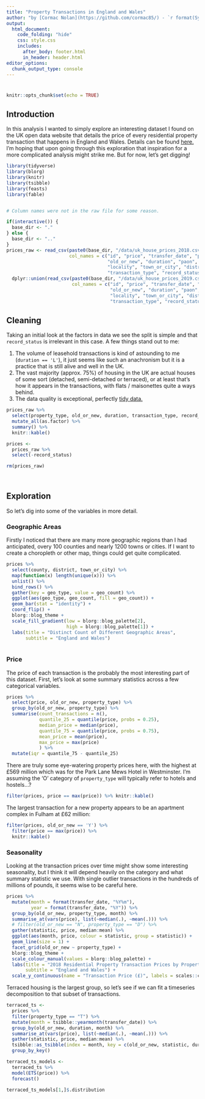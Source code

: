 ```yaml
---
title: "Property Transactions in England and Wales"
author: "by [Cormac Nolan](https://github.com/cormac85/) - `r format(Sys.time(), '%d %B %Y')`"
output: 
  html_document:
    code_folding: "hide"
    css: style.css
    includes: 
      after_body: footer.html
      in_header: header.html
editor_options: 
  chunk_output_type: console
---
```


# {.tabset .tabset-fade .tabset-pills}
```r
knitr::opts_chunk$set(echo = TRUE)
```

## Introduction
In this analysis I wanted to simply explore an interesting dataset I found on the UK open data website that details the price of every residential property transaction that happens in England and Wales. Details can be found [here.](https://www.gov.uk/guidance/about-the-price-paid-data) I'm hoping that upon going through this exploration that inspiration for a more complicated analysis might strike me. But for now, let's get digging!

```r
library(tidyverse)
library(blorg)
library(knitr)
library(tsibble)
library(feasts)
library(fable)

```


```r

```


```r
# Column names were not in the raw file for some reason. 

if(interactive()) {
  base_dir <- "."
} else {
  base_dir <- ".."
}
prices_raw <- read_csv(paste0(base_dir, "/data/uk_house_prices_2018.csv"),
                       col_names = c("id", "price", "transfer_date", "postcode", "property_type",
                                     "old_or_new", "duration", "paon", "saon", "street", 
                                     "locality", "town_or_city", "district", "county", 
                                     "transaction_type", "record_status")) %>% 
  dplyr::union(read_csv(paste0(base_dir, "/data/uk_house_prices_2019.csv"),
                        col_names = c("id", "price", "transfer_date", "postcode", "property_type",
                                      "old_or_new", "duration", "paon", "saon", "street", 
                                      "locality", "town_or_city", "district", "county", 
                                      "transaction_type", "record_status")))
```

## Cleaning
Taking an initial look at the factors in data we see the split is simple and that `record_status` is irrelevant in this case. A few things stand out to me:

1. The volume of leasehold transactions is kind of astounding to me (`duration == 'L'`), it just seems like such an anachronism but it is a practice that is still alive and well in the UK.
2. The vast majority (approx. 75%) of housing in the UK are actual houses of some sort (detached, semi-detached or terraced), or at least that's how it appears in the transactions, with flats / maisonettes quite a ways behind.
3. The data quality is exceptional, perfectly [tidy data.](https://cran.r-project.org/web/packages/tidyr/vignettes/tidy-data.html)

```r

prices_raw %>% 
  select(property_type, old_or_new, duration, transaction_type, record_status) %>% 
  mutate_all(as.factor) %>% 
  summary() %>% 
  knitr::kable()

```


```r
prices <- 
  prices_raw %>% 
  select(-record_status)

rm(prices_raw)
  
```


```r

```

## Exploration
So let's dig into some of the variables in more detail. 

### Geographic Areas
Firstly I noticed that there are many more geographic regions than I had anticipated, overy 100 counties and nearly 1200 towns or cities. If I want to create a choropleth or other map, things could get quite complicated. 
```r
prices %>% 
  select(county, district, town_or_city) %>% 
  map(function(x) length(unique(x))) %>% 
  unlist() %>% 
  bind_rows() %>% 
  gather(key = geo_type, value = geo_count) %>% 
  ggplot(aes(geo_type, geo_count, fill = geo_count)) + 
  geom_bar(stat = "identity") +
  coord_flip() +
  blorg::blog_theme +
  scale_fill_gradient(low = blorg::blog_palette[2],
                      high = blorg::blog_palette[1]) +
  labs(title = "Distinct Count of Different Geographic Areas",
       subtitle = "England and Wales")
  
```

### Price
The price of each transaction is the probably the most interesting part of this dataset. First, let's look at some summary statistics across a few categorical variables.
```r

prices %>% 
  select(price, old_or_new, property_type) %>% 
  group_by(old_or_new, property_type) %>% 
  summarise(count_transactions = n(),
            quantile_25 = quantile(price, probs = 0.25),
            median_price = median(price),
            quantile_75 = quantile(price, probs = 0.75),
            mean_price = mean(price),
            max_price = max(price)
            ) %>% 
  mutate(iqr = quantile_75 - quantile_25)

```
There are truly some eye-watering property prices here, with the highest at £569 million which was for the Park Lane Mews Hotel in Westminster. I'm assuming the 'O' category of `property_type` will typically refer to hotels and hostels...?

```r

filter(prices, price == max(price)) %>% knitr::kable()

```

The largest transaction for a new property appears to be an apartment complex in Fulham at £62 million:
```r
filter(prices, old_or_new == 'Y') %>% 
  filter(price == max(price)) %>% 
  knitr::kable()
```

### Seasonality
Looking at the transaction prices over time might show some interesting seasonality, but I think it will depend heavily on the category and what summary statistic we use. With single outlier transactions in the hundreds of millions of pounds, it seems wise to be careful here.
```r
prices %>% 
  mutate(month = format(transfer_date, "%Y%m"),
         year = format(transfer_date, "%Y")) %>% 
  group_by(old_or_new, property_type, month) %>% 
  summarise_at(vars(price), list(~median(.), ~mean(.))) %>%
  # filter(old_or_new == "N", property_type == "D") %>% 
  gather(statistic, price, median:mean) %>%
  ggplot(aes(month, price, colour = statistic, group = statistic)) +
  geom_line(size = 1) +
  facet_grid(old_or_new ~ property_type) +
  blorg::blog_theme +
  scale_colour_manual(values = blorg::blog_palette) +
  labs(title = "2018 Residential Property Transaction Prices by Property Type and Y = New Property",
       subtitle = "England and Wales") +
  scale_y_continuous(name = "Transaction Price (£)", labels = scales::comma)

```

Terraced housing is the largest group, so let's see if we can fit a timeseries decomposition to that subset of transactions.
```r
terraced_ts <-
  prices %>% 
  filter(property_type == "T") %>% 
  mutate(month = tsibble::yearmonth(transfer_date)) %>%
  group_by(old_or_new, duration, month) %>% 
  summarise_at(vars(price), list(~median(.), ~mean(.))) %>%
  gather(statistic, price, median:mean) %>% 
  tsibble::as_tsibble(index = month, key = c(old_or_new, statistic, duration)) %>% 
  group_by_key()


```


```r
terraced_ts_models <- 
  terraced_ts %>%
  model(ETS(price)) %>%
  forecast()
```


```r
terraced_ts_models[1,]$.distribution
```


```r

```
